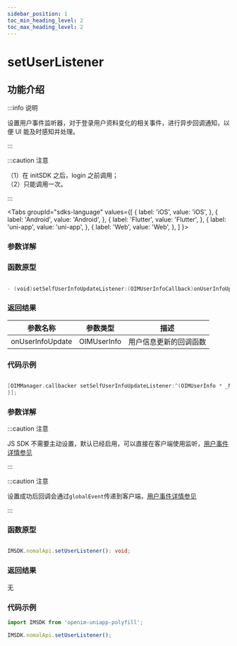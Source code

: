 ```yaml
---
sidebar_position: 1
toc_min_heading_level: 2
toc_max_heading_level: 2
---
```


# setUserListener

## 功能介绍

:::info 说明

设置用户事件监听器，对于登录用户资料变化的相关事件，进行异步回调通知，以便 UI 能及时感知并处理。

:::

:::caution 注意

（1）在 initSDK 之后，login 之前调用；  
（2）只能调用一次。

:::

<Tabs
groupId="sdks-language"
values={[
{ label: 'iOS', value: 'iOS', },
{ label: 'Android', value: 'Android', },
{ label: 'Flutter', value: 'Flutter', },
{ label: 'uni-app', value: 'uni-app', },
{ label: 'Web', value: 'Web', },
]
}>

<TabItem value="Flutter">

### 参数详解

</TabItem>

<TabItem value="iOS">

### 函数原型

```swift

- (void)setSelfUserInfoUpdateListener:(OIMUserInfoCallback)onUserInfoUpdate;

```

### 返回结果

| 参数名称         | 参数类型    | 描述                   |
| ---------------- | ----------- | ---------------------- |
| onUserInfoUpdate | OIMUserInfo | 用户信息更新的回调函数 |

### 代码示例

```swift showLineNumbers

[OIMManager.callbacker setSelfUserInfoUpdateListener:^(OIMUserInfo * _Nullable userInfo) {
}];

```

</TabItem>

<TabItem value="Android">

### 参数详解

</TabItem>

<TabItem value="Web">

:::caution 注意

JS SDK 不需要主动设置，默认已经启用，可以直接在客户端使用监听，[用户事件详情参见](docs/sdks/Listener/UserListener.mdx)

:::

</TabItem>

<TabItem value="uni-app">

:::caution 注意

设置成功后回调会通过`globalEvent`传递到客户端，[用户事件详情参见](docs/sdks/Listener/UserListener.mdx)

:::

### 函数原型

```ts

IMSDK.nomalApi.setUserListener(): void;

```

### 返回结果

无

### 代码示例

```js showLineNumbers
import IMSDK from 'openim-uniapp-polyfill';

IMSDK.nomalApi.setUserListener();
```

</TabItem>

</Tabs>
